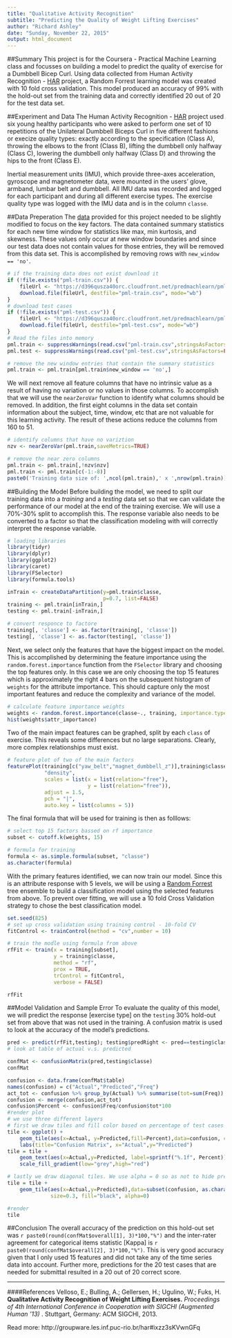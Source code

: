 ```yaml
---
title: "Qualitative Activity Recognition"
subtitle: "Predicting the Quality of Weight Lifting Exercises"
author: "Richard Ashley"
date: "Sunday, November 22, 2015"
output: html_document
---
```



##Summary
This project is for the Coursera - Practical Machine Learning class and focusses on building a model to predict the quality of exercise for a Dumbbell Bicep Curl. Using data collected from Human Activity Recognition - [HAR](http://groupware.les.inf.puc-rio.br/har#ixzz3sKQFQCKD) project, a Random Forrest learning model was created with 10 fold cross validation. This model produced an accuracy of 99% with the hold-out set from the training data and correctly identified 20 out of 20 for the test data set.   

##Experiment and Data
The Human Activity Recognition - [HAR](http://groupware.les.inf.puc-rio.br/har#ixzz3sKQFQCKD) project used six young healthy participants who were asked to perform one set of 10 repetitions of the Unilateral Dumbbell Biceps Curl in five different fashions or execize quality types: exactly according to the specification (Class A), throwing the elbows to the front (Class B), lifting the dumbbell only halfway (Class C), lowering the dumbbell only halfway (Class D) and throwing the hips to the front (Class E).

Inertial measurement units (IMU), which provide three-axes acceleration, gyroscope and magnetometer data, were mounted in the users’ glove, armband, lumbar belt and dumbbell.  All IMU data was recorded and logged for each participant and during all different exercise types. The exercise quality type was logged with the IMU data and is in the column `classe`. 

##Data Preperation
The [data](https://d396qusza40orc.cloudfront.net/predmachlearn/pml-training.csv) provided for this project needed to be slightly modified to focus on the key factors. The data contained summary statistics for each new time window for statistics like max, min kurtosis, and skewness.  These values only occur at new window boundaries and since our test data does not contain values for those entries, they will be removed from this data set. This is accomplished by removing rows with `new_window == 'no'`.
```r
# if the training data does not exist download it
if (!file.exists("pml-train.csv")) {
    fileUrl <- "https://d396qusza40orc.cloudfront.net/predmachlearn/pml-training.csv"
    download.file(fileUrl, destfile="pml-train.csv", mode="wb")
}
# download test cases
if (!file.exists("pml-test.csv")) {
    fileUrl <- "https://d396qusza40orc.cloudfront.net/predmachlearn/pml-testing.csv"
    download.file(fileUrl, destfile="pml-test.csv", mode="wb")
}
# Read the files into memory
pml.train <- suppressWarnings(read.csv("pml-train.csv",stringsAsFactors=FALSE))
pml.test <- suppressWarnings(read.csv("pml-test.csv",stringsAsFactors=FALSE))

# remove the new window entries that contain the summary statistics
pml.train <- pml.train[pml.train$new_window == 'no',]

```
We will next remove all feature columns that have no intrinsic value as a result of having no variation or no values in those columns. To accomplish that we will use the `nearZeroVar` function to identify what columns should be removed.  In addition, the first eight columns in the data set contain information about the subject, time, window, etc that are not valuable for this learning activity. The result of these actions reduce the columns from 160 to 51. 

```r
# identify columns that have no variztion 
nzv <- nearZeroVar(pml.train,saveMetrics=TRUE)

# remove the near zero columns
pml.train <- pml.train[,!nzv$nzv]
pml.train <- pml.train[c(-1:-8)]
paste0('Training data size of: ',ncol(pml.train),' x ',nrow(pml.train))
```
##Building the Model
Before building the model, we need to split our training data into a *training* and a *testing* data set so that we can validate the performance of our model at the end of the training exercise.  We will use a 70%-30% split to accomplish this. The response variable also needs to be converted to a factor so that the classification modeling with will correctly interpret the response variable.

```r
# loading libraries
library(tidyr)
library(dplyr)
library(ggplot2)
library(caret)
library(FSelector)
library(formula.tools)
```

```r
inTrain <- createDataPartition(y=pml.train$classe,
                               p=0.7, list=FALSE)
training <- pml.train[inTrain,]
testing <- pml.train[-inTrain,]

# convert responce to factore
training[, 'classe'] <- as.factor(training[, 'classe'])
testing[, 'classe'] <- as.factor(testing[, 'classe'])
```

Next, we select only the features that have the biggest impact on the model. This is accomplished by determining the feature importance using the `random.forest.importance` function from the `FSelector` library and choosing the top features only. In this case we are only choosing the top 15 features which is approximately the right 4 bars on the subsequent histogram of `weights` for the attribute importance. This should capture only the most important features and reduce the complexity and variance of the model.

```r
# calculate feature importance weights
weights <- random.forest.importance(classe~., training, importance.type = 1)
hist(weights$attr_importance)
```

Two of the main impact features can be graphed, split by each `class` of exercise.  This reveals some differences but no large separations. Clearly, more complex relationships must exist. 

```r
# feature plot of two of the main factors
featurePlot(training[c("yaw_belt","magnet_dumbbell_z")],training$classe, 
            "density",
            scales = list(x = list(relation="free"),
                          y = list(relation="free")),
            adjust = 1.5,
            pch = "|",
            auto.key = list(columns = 5))
```

The final formula that will be used for training is then as folllows:

```r
# select top 15 factors bassed on rf importance
subset <- cutoff.k(weights, 15)

# formula for training
formula <- as.simple.formula(subset, "classe")
as.character(formula)

```

With the primary features identified, we can now train our model.  Since this is an attribute response with 5 levels, we will be using a [Random Forrest](https://en.wikipedia.org/wiki/Random_forest) tree ensemble to build a classification model using the selected features from above. To prevent over fitting, we will use a 10 fold Cross Validation strategy to chose the best classification model. 

```r
set.seed(825)
# set up cross validation using training control - 10-fold CV
fitControl <- trainControl(method = "cv",number = 10)

# train the modle using formula from above 
rfFit <- train(x = training[subset], 
               y = training$classe,
               method = "rf", 
               prox = TRUE, 
               trControl = fitControl,
               verbose = FALSE)

rfFit
```
##Model Validation and Sample Error
To evaluate the quality of this model, we will predict the response [exercise type] on the `testing` 30% hold-out set from above that was not used in the training.  A confusion matrix is used to look at the accuracy of the model's predictions.

```r
pred <- predict(rfFit,testing); testing$predRight <- pred==testing$classe
# look at table of actual v.s. predicted

confMat <- confusionMatrix(pred,testing$classe)
confMat
```

```r
confusion <- data.frame(confMat$table)
names(confusion) = c("Actual","Predicted","Freq")
act_tot <- confusion %>% group_by(Actual) %>% summarise(tot=sum(Freq))
confusion <- merge(confusion,act_tot)
confusion$Percent <- confusion$Freq/confusion$tot*100
#render plot
# we use three different layers
# first we draw tiles and fill color based on percentage of test cases
tile <- ggplot() +
    geom_tile(aes(x=Actual, y=Predicted,fill=Percent),data=confusion, color="black",size=0.1) +
    labs(title="Confusion Matrix", x="Actual",y="Predicted")
tile = tile + 
    geom_text(aes(x=Actual,y=Predicted, label=sprintf("%.1f", Percent)),data=confusion, size=3, colour="black") +
    scale_fill_gradient(low="grey",high="red")

# lastly we draw diagonal tiles. We use alpha = 0 so as not to hide previous layers but use size=0.3 to highlight border
tile = tile + 
    geom_tile(aes(x=Actual,y=Predicted),data=subset(confusion, as.character(Actual)==as.character(Predicted)), color="black",
              size=0.3, fill="black", alpha=0) 

#render
tile
```

##Conclusion
The overall accuracy of the prediction on this hold-out set was `r paste0(round(confMat$overall[1], 3)*100,"%")` and the inter-rater agreement for categorical items statistic [Kappa] is `r paste0(round(confMat$overall[2], 3)*100,"%")`.  This is very good accuracy given that I only used 15 features and did not take any of the time series data into account.  Further more, predictions for the 20 test cases that are needed for submittal  resulted in a 20 out of 20 correct score.


***

####References
Velloso, E.; Bulling, A.; Gellersen, H.; Ugulino, W.; Fuks, H. **Qualitative Activity Recognition of Weight Lifting Exercises.** *Proceedings of 4th International Conference in Cooperation with SIGCHI (Augmented Human '13)* . Stuttgart, Germany: ACM SIGCHI, 2013.

Read more: http://groupware.les.inf.puc-rio.br/har#ixzz3sKVwnGFq
